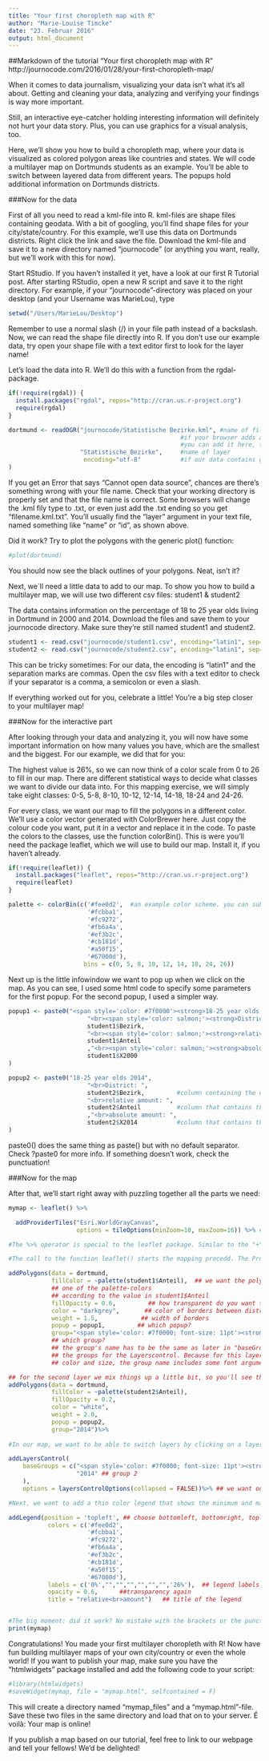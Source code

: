```yaml
---
title: "Your first choropleth map with R"
author: "Marie-Louise Timcke"
date: "23. Februar 2016"
output: html_document
---
```

##Markdown of the tutorial "Your first choropleth map with R"
http://journocode.com/2016/01/28/your-first-choropleth-map/

When it comes to data journalism, visualizing your data isn't what it's all about. Getting and cleaning your data, analyzing and verifying your findings is way more important.

Still, an interactive eye-catcher holding interesting information will definitely not hurt your data story. Plus, you can use graphics for a visual analysis, too.

Here, we'll show you how to build a choropleth map, where your data is visualized as colored polygon areas like countries and states.
We will code a multilayer map on Dortmunds students as an example. You'll be able to switch between layered data from different years. The popups hold additional information on Dortmunds districts.

###Now for the data

First of all you need to read a kml-file into R. kml-files are shape files containing geodata. With a bit of googling, you'll find shape files for your city/state/country. For this example, we'll use this data on Dortmunds districts. Right click the link and save the file. Download the kml-file and save it to a new directory named "journocode" (or anything you want, really, but we'll work with this for now).

Start RStudio. If you haven't installed it yet, have a look at our first R Tutorial post. After starting RStudio, open a new R script and save it to the right directory. For example, if your "journocode"-directory was placed on your desktop (and your Username was MarieLou), type

```r
setwd("/Users/MarieLou/Desktop")
```

Remember to use a normal slash (/) in your file path instead of a backslash. Now, we can read the shape file directly into R. If you don't use our example data, try open your shape file with a text editor first to look for the layer name! 

Let's load the data into R. We'll do this with a function from the rgdal-package.

```r
if(!require(rgdal)) {
  install.packages("rgdal", repos="http://cran.us.r-project.org")
  require(rgdal)
}

dortmund <- readOGR("journocode/Statistische Bezirke.kml", #name of file
                                                #if your browser adds a .txt after downloading the file
                                                #you can add it here, too!
                    "Statistische_Bezirke",     #name of layer
                     encoding="utf-8"           #if our data contains german Umlauts like ä, ö and ü
)
```

If you get an Error that says "Cannot open data source", chances are there's something wrong with your file name. Check that your working directory is properly set and that the file name is correct. Some browsers will change the .kml fily type to .txt, or even just add the .txt ending so you get "filename.kml.txt". You'll usually find the "layer" argument in your text file, named something like "name" or "id", as shown above.

Did it work? Try to plot the polygons with the generic plot() function:

```r
#plot(dortmund)
```

You should now see the black outlines of your polygons. Neat, isn't it?

Next, we`ll need a little data to add to our map. To show you how to build a multilayer map, we will use two different csv files:   student1 & student2

The data contains information on the percentage of 18 to 25 year olds living in Dortmund in 2000 and 2014. Download the files and save them to your journocode directory. Make sure they're still named student1 and student2.

```r
student1 <- read.csv("journocode/student1.csv", encoding="latin1", sep=",", dec=".")
student2 <- read.csv("journocode/student2.csv", encoding="latin1", sep=",", dec=".")
```

This can be tricky sometimes: For our data, the encoding is "latin1" and the separation marks are commas. Open the csv files with a text editor to check if your separator is a comma, a semicolon or even a slash.

If everything worked out for you, celebrate a little! You're a big step closer to your multilayer map!


###Now for the interactive part

After looking through your data and analyzing it, you will now have some important information on how many values you have, which are the smallest and the biggest. For our example, we did that for you:

The highest value is 26%, so we can now think of a color scale from 0 to 26 to fill in our map. There are different statistical ways to decide what classes we want to divide our data into. For this mapping exercise, we will simply take eight classes: 0-5, 5-8, 8-10, 10-12, 12-14, 14-18, 18-24 and 24-26.

For every class, we want our map to fill the polygons in a different color. We'll use a color vector generated with ColorBrewer here. Just copy the colour code you want, put it in a vector and replace it in the code. To paste the colors to the classes, use the function colorBin(). This is were you'll need the package leaflet, which we will use to build our map. Install it, if you haven't already.

```r
if(!require(leaflet)) {
  install.packages("leaflet", repos="http://cran.us.r-project.org")
  require(leaflet)
}

palette <- colorBin(c('#fee0d2',  #an example color scheme. you can substitute your own colors
                      '#fcbba1',
                      '#fc9272',
                      '#fb6a4a',
                      '#ef3b2c',
                      '#cb181d',
                      '#a50f15',
                      '#67000d'), 
                     bins = c(0, 5, 8, 10, 12, 14, 18, 24, 26))
```

Next up is the little infowindow we want to pop up when we click on the map. As you can see, I used some html code to specify some parameters for the first popup. For the second popup, I used a simpler way.

```r
popup1 <- paste0("<span style='color: #7f0000'><strong>18-25 year olds 2000</strong></span>",
                      "<br><span style='color: salmon;'><strong>District: </strong></span>", 
                      student1$Bezirk, 
                      "<br><span style='color: salmon;'><strong>relative amount: </strong></span>", 
                      student1$Anteil
                      ,"<br><span style='color: salmon;'><strong>absolute amount: </strong></span>", 
                      student1$X2000   
)

popup2 <- paste0("18-25 year olds 2014",
                      "<br>District: ",             
                      student2$Bezirk,         #column containing the district names
                      "<br>relative amount: ", 
                      student2$Anteil          #column that contains the relative amount data
                      ,"<br>absolute amount: ", 
                      student2$X2014           #column that contains the absolute amount data
)
```

paste0() does the same thing as paste() but with no default separator. Check ?paste0 for more info. If something doesn't work, check the punctuation!


###Now for the map

After that, we'll start right away with puzzling together all the parts we need:

```r
mymap <- leaflet() %>% 

  addProviderTiles("Esri.WorldGrayCanvas",
                   options = tileOptions(minZoom=10, maxZoom=16)) %>% #"freezing" the window

#The %>% operator is special to the leaflet package. Similar to the "+" in ggplot, it's used to link two functions together. So remember: If you have a "%>%" opearator at the end of the line, R will expect more input from you.

#The call to the function leaflet() starts the mapping procedd. The Provider Tile is your map base and background. If you don't want to use the grey Tile in the example, have a look at this page and choose your own. Don't worry if no map appears yet. With leaflet, you won't see the actual map right away. First we'll add the polygon layers and the popups we've defined to our map:

addPolygons(data = dortmund, 
            fillColor = ~palette(student1$Anteil),  ## we want the polygon filled with 
            ## one of the palette-colors
            ## according to the value in student1$Anteil
            fillOpacity = 0.6,         ## how transparent do you want the polygon to be?
            color = "darkgrey",       ## color of borders between districts
            weight = 1.5,            ## width of borders
            popup = popup1,         ## which popup?
            group="<span style='color: #7f0000; font-size: 11pt'><strong>2000</strong></span>")%>%  
            ## which group?
            ## the group's name has to be the same as later in "baseGroups", where we define 
            ## the groups for the Layerscontrol. Because for this layer I wanted a specific 
            ## color and size, the group name includes some font arguments.  

## for the second layer we mix things up a little bit, so you'll see the difference in the map!
addPolygons(data = dortmund, 
            fillColor = ~palette(student2$Anteil), 
            fillOpacity = 0.2, 
            color = "white", 
            weight = 2.0, 
            popup = popup2, 
            group="2014")%>%
  
#In our map, we want to be able to switch layers by clicking on a layer control panel with the group names. #We'll code that now:

addLayersControl(
    baseGroups = c("<span style='color: #7f0000; font-size: 11pt'><strong>2000</strong></span>", ## group 1
                   "2014" ## group 2
    ),
    options = layersControlOptions(collapsed = FALSE))%>% ## we want our control to be seen right away

#Next, we want to add a thin color legend that shows the minimum and maximum value and the palette colors

addLegend(position = 'topleft', ## choose bottomleft, bottomright, topleft or topright
           colors = c('#fee0d2',
                      '#fcbba1',
                      '#fc9272',
                      '#fb6a4a',
                      '#ef3b2c',
                      '#cb181d',
                      '#a50f15',
                      '#67000d'), 
           labels = c('0%',"","","","","","",'26%'),  ## legend labels (only min and max)
           opacity = 0.6,      ##transparency again
           title = "relative<br>amount")   ## title of the legend


#The big moment: did it work? No mistake with the brackets or the punctuation? You'll find out by typing:
print(mymap)
```

Congratulations! You made your first multilayer choropleth with R! Now have fun building multilayer maps of your own city/country or even the whole world! If you want to publish your map, make sure you have the "htmlwidgets" package installed and add the following code to your script:

```r
#library(htmlwidgets)
#saveWidget(mymap, file = "mymap.html", selfcontained = F)
```

This will create a directory named "mymap_files" and a "mymap.html"-file. Save these two files in the same directory and load that on to your server. É voilà: Your map is online!

If you publish a map based on our tutorial, feel free to link to our webpage and tell your fellows! We'd be delighted!
